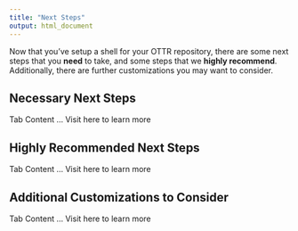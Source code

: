 ```yaml
---
title: "Next Steps"
output: html_document
---
```


Now that you've setup a shell for your OTTR repository, there are some next steps that you **need** to take, and some steps that we **highly recommend**. Additionally, there are further customizations you may want to consider.

::: {.panel-tabset group="nextStepType"}

## Necessary Next Steps

Tab Content ... Visit here to learn more

## Highly Recommended Next Steps

Tab Content ... Visit here to learn more

## Additional Customizations to Consider

Tab Content ... Visit here to learn more
:::
